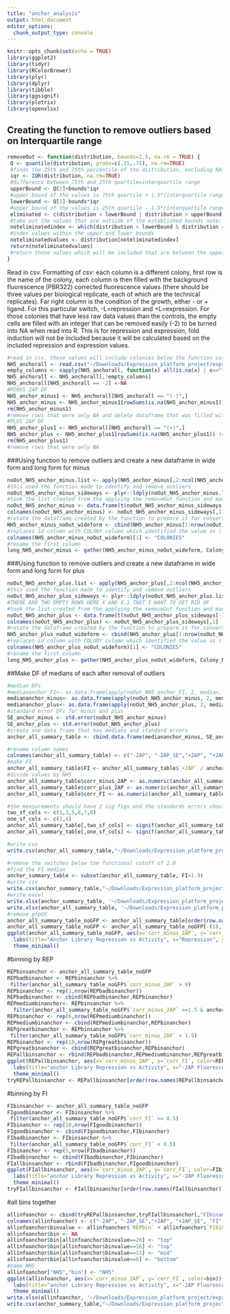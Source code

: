 ```yaml
---
title: "anchor_analysis"
output: html_document
editor_options: 
  chunk_output_type: console
---
```


```r
knitr::opts_chunk$set(echo = TRUE)
library(ggplot2)
library(tidyr)
library(RColorBrewer)
library(plyr)
library(dplyr)
library(tibble)
library(ggsignif)
library(plotrix)
library(openxlsx)
```

## Creating the function to remove outliers based on Interquartile range
```r
removeOut <- function(distribution, bounds=1.5, na.rm = TRUE) {
 Q <- quantile(distribution, probs=c(.25,.75), na.rm=TRUE) 
 #finds the 25th and 75th percentile of the distribution, excluding NAs
 iqr <- IQR(distribution, na.rm=TRUE)
 #difference between 75th and 25th quartile=interquartile range
 upperBound <- Q[2]+bounds*iqr
 #upper bound of the values is 75th quartile + 1.5*(interquartile range) note: that 1.5 can be varied by changing bound
 lowerBound <- Q[1]-bounds*iqr
 #upper bound of the values is 25th quartile - 1.5*(interquartile range)
 eliminated <- c(distribution < lowerBound | distribution > upperBound)
 #take out the values that are outside of the established bounds note: that 1.5 can be varied by changing bound
 noteliminatedindex <- which(distribution > lowerBound & distribution < upperBound)
 #index values within the upper and lower bounds
 noteliminatedvalues <- distribution[noteliminatedindex]
 return(noteliminatedvalues)
 #return those values which will be included that are between the upper and lower bounds 
}
```

Read in csv.
Formatting of csv: each column is a different colony, first row is the name of the colony, each column is then filled with the background fluorescence (PBR322) corrected fluorescence values (there should be three values per biological replicate, each of which are the technical replicates). Far right column is the condition of the growth, either - or + ligand. For this particular switch, -L=repression and +L=expression. For those colonies that have less raw data values than the controls, the empty cells are filled with an integer that can be removed easily (-2) to be turned into NA when read into R. 
This is for repression and expression, fold induction will not be included because it will be calculated based on the included repression and expression values.
```r
#read in csv, these values will include colonies below the function cut off which has been defined here as 2.0
NH5_anchorall <- read.csv("~/Downloads/Expression_platform_project/expression_platform_files/anchor_library_data.csv", header=T)
empty_columns <- sapply(NH5_anchorall, function(x) all(is.na(x) | x==""))
NH5_anchorall <- NH5_anchorall[,!empty_columns]
NH5_anchorall[NH5_anchorall == -2] <-NA
#MINUS 2AP DF
NH5_anchor_minus1 <- NH5_anchorall[NH5_anchorall == "(-)",]
NH5_anchor_minus <- NH5_anchor_minus1[rowSums(is.na(NH5_anchor_minus1)) !=ncol(NH5_anchor_minus1),]
rm(NH5_anchor_minus1)
#remove rows that were only NA and delete dataframe that was filled with NA only columns
#PLUS 2AP DF
NH5_anchor_plus1 <- NH5_anchorall[NH5_anchorall == "(+)",]
NH5_anchor_plus <- NH5_anchor_plus1[rowSums(is.na(NH5_anchor_plus1)) !=ncol(NH5_anchor_plus1),]
rm(NH5_anchor_plus1)
#remove rows that were only NA 
```

###Using function to remove outliers and create a new dataframe in wide form and long form for minus
```r
noOut_NH5_anchor_minus.list <- apply(NH5_anchor_minus[,2:ncol(NH5_anchor_minus)], 2, removeOut, na.rm=TRUE)
#this used the function made to identify and remove outliers 
noOut_NH5_anchor_minus_sideways <- plyr::ldply(noOut_NH5_anchor_minus.list, rbind)
#took the list created from the applying the removeOut function and made it into a dataframe 
noOut_NH5_anchor_minus <- data.frame(t(noOut_NH5_anchor_minus_sideways[-1]))
colnames(noOut_NH5_anchor_minus) <- noOut_NH5_anchor_minus_sideways[,1]
#rotate the dataframe created by the function to prepare it for converting to long form 
NH5_anchor_minus_noOut_wideform <- cbind(NH5_anchor_minus[1:nrow(noOut_NH5_anchor_minus),1], noOut_NH5_anchor_minus[,1:ncol(noOut_NH5_anchor_minus)])
#replaces id column with COLONY column which identified the value as (-) or (+)
colnames(NH5_anchor_minus_noOut_wideform)[1] <- "COLONIES"
#rename the first column 
long_NH5_anchor_minus <- gather(NH5_anchor_minus_noOut_wideform, Colony_Name, Fluorescence, -COLONIES)
```

###Using function to remove outliers and create a new dataframe in wide form and long form for plus
```r

noOut_NH5_anchor_plus.list <- apply(NH5_anchor_plus[,2:ncol(NH5_anchor_plus)], 2, removeOut, na.rm=TRUE)
#this used the function made to identify and remove outliers 
noOut_NH5_anchor_plus_sideways <- plyr::ldply(noOut_NH5_anchor_plus.list, rbind)
#THERE ARE TWO EMPTY ROWS HERE X AND X.1 THAT I WANT TO GET RID OF 
#took the list created from the applying the removeOut function and made it into a dataframe 
noOut_NH5_anchor_plus <- data.frame(t(noOut_NH5_anchor_plus_sideways[-1]))
colnames(noOut_NH5_anchor_plus) <- noOut_NH5_anchor_plus_sideways[,1]
#rotate the dataframe created by the function to prepare it for converting to long form 
NH5_anchor_plus_noOut_wideform <- cbind(NH5_anchor_plus[1:nrow(noOut_NH5_anchor_plus),1], noOut_NH5_anchor_plus[,1:ncol(noOut_NH5_anchor_plus)])
#replaces id column with COLONY column which identified the value as (-) or (+)
colnames(NH5_anchor_plus_noOut_wideform)[1] <- "COLONIES"
#rename the first column 
long_NH5_anchor_plus <- gather(NH5_anchor_plus_noOut_wideform, Colony_Name, Fluorescence, -COLONIES)
```

##Make DF of medians of each after removal of outliers 
```r
#median DFs
#mediananchor_FI<- as.data.frame(apply(noOut_NH5_anchor_FI, 2, median, na.rm=TRUE))
mediananchor_minus<- as.data.frame(apply(noOut_NH5_anchor_minus, 2, median, na.rm=TRUE))
mediananchor_plus<- as.data.frame(apply(noOut_NH5_anchor_plus, 2, median, na.rm=TRUE))
#standard error DFs for minus and plus
SE_anchor_minus <- std.error(noOut_NH5_anchor_minus)
SE_anchor_plus <- std.error(noOut_NH5_anchor_plus)
#create one data frame that has medians and standard errors
anchor_all_summary_table <- cbind.data.frame(mediananchor_minus, SE_anchor_minus, mediananchor_plus, SE_anchor_plus)

#rename column names
colnames(anchor_all_summary_table) <- c("-2AP", "-2AP_SE","+2AP", "+2AP_SE")
#make FI
anchor_all_summary_table$FI <- anchor_all_summary_table$`+2AP` / anchor_all_summary_table$`-2AP`
#divide values by NH5
anchor_all_summary_table$corr_minus_2AP <- as.numeric(anchor_all_summary_table$'-2AP')/anchor_all_summary_table[c("NH5"),c("-2AP")]
anchor_all_summary_table$corr_plus_2AP <- as.numeric(anchor_all_summary_table$'+2AP')/anchor_all_summary_table[c("NH5"),c("+2AP")]
anchor_all_summary_table$corr_FI <- as.numeric(anchor_all_summary_table$FI)/anchor_all_summary_table[c("NH5"),c("FI")]

#the measurements should have 2 sig figs and the standards errors should have 1 sig fig
two_sf_cols <- c(1,3,5,6,7,8)
one_sf_cols <- c(2,4)
anchor_all_summary_table[,two_sf_cols] <- signif(anchor_all_summary_table[,two_sf_cols],2)
anchor_all_summary_table[,one_sf_cols] <- signif(anchor_all_summary_table[,one_sf_cols],1)

#write csv
write.csv(anchor_all_summary_table,"~/Downloads/Expression_platform_project/expression_platform_files/analysis/output_files/anchor/anchor_all_summary_table.csv", row.names = TRUE)

#remove the switches below the functional cutoff of 2.0
#find the FI median
anchor_summary_table <- subset(anchor_all_summary_table, FI>1.9)
#write csv
write.csv(anchor_summary_table,"~/Downloads/Expression_platform_project/expression_platform_files/analysis/output_files/anchor/anchor_summary_table.csv", row.names = TRUE)
#write excel
write.xlsx(anchor_summary_table, '~/Downloads/Expression_platform_project/expression_platform_files/analysis/output_files/anchor/anchor_summary_table.xlsx', rowNames = TRUE)
write.xlsx(anchor_all_summary_table, '~/Downloads/Expression_platform_project/expression_platform_files/analysis/output_files/anchor/anchor_all_summary_table.xlsx', rowNames = TRUE)
#remove gfpUV
anchor_all_summary_table_noGFP <- anchor_all_summary_table[order(row.names(anchor_all_summary_table)),]
anchor_all_summary_table_noGFP <- anchor_all_summary_table_noGFP[-(1),]
ggplot(anchor_all_summary_table_noGFP, aes(x=`corr_minus_2AP`, y=`corr_FI`))+ geom_point(size=2, alpha=1, show.legend = FALSE)+
  labs(title="Anchor Library Repression vs Activity", x="Repression", y="Fold Induction")+
  theme_minimal()
```
#binning by REP
```r
REPbinsanchor <- anchor_all_summary_table_noGFP
REPbadbinanchor <- REPbinsanchor %>% 
 filter(anchor_all_summary_table_noGFP$`corr_minus_2AP` > 9)
REPbinanchor <- rep(1,nrow(REPbadbinanchor))
REPbadbinanchor <- cbind(REPbadbinanchor,REPbinanchor)
REPmediumbinanchor<- REPbinsanchor %>% 
  filter(anchor_all_summary_table_noGFP$`corr_minus_2AP` >=1.5 & anchor_all_summary_table_noGFP$`corr_minus_2AP` <=9)
REPbinanchor <- rep(6,nrow(REPmediumbinanchor))
REPmediumbinanchor <- cbind(REPmediumbinanchor,REPbinanchor)
REPgreatbinanchor <- REPbinsanchor %>% 
 filter(anchor_all_summary_table_noGFP$`corr_minus_2AP` < 1.5)
REPbinanchor <- rep(10,nrow(REPgreatbinanchor))
REPgreatbinanchor <- cbind(REPgreatbinanchor,REPbinanchor)
REPallbinsanchor <- rbind(REPbadbinanchor,REPmediumbinanchor,REPgreatbinanchor)
ggplot(REPallbinsanchor, aes(x=`corr_minus_2AP`, y=`corr_FI`, color=REPbinanchor))+ geom_point(size=2, alpha=1, show.legend = FALSE)+
  labs(title="anchor Library Repression vs Activity", x="-2AP Fluorescence", y="Fold Induction")+
  theme_minimal()
tryREPallbinsanchor <- REPallbinsanchor[order(row.names(REPallbinsanchor)),]
```

#binning by FI
```r
FIbinsanchor <- anchor_all_summary_table_noGFP
FIgoodbinanchor <- FIbinsanchor %>% 
 filter(anchor_all_summary_table_noGFP$`corr_FI` >= 0.5)
FIbinanchor <- rep(10,nrow(FIgoodbinanchor))
FIgoodbinanchor <- cbind(FIgoodbinanchor,FIbinanchor)
FIbadbinanchor <- FIbinsanchor %>% 
 filter(anchor_all_summary_table_noGFP$`corr_FI` < 0.5)
FIbinanchor <- rep(5,nrow(FIbadbinanchor))
FIbadbinanchor <- cbind(FIbadbinanchor,FIbinanchor)
FIallbinsanchor <- rbind(FIbadbinanchor,FIgoodbinanchor)
ggplot(FIallbinsanchor, aes(x=`corr_minus_2AP`, y=`corr_FI`, color=FIbinanchor))+ geom_point(size=2, alpha=1, show.legend = FALSE)+
  labs(title="anchor Library Repression vs Activity", x="-2AP Fluorescence", y="Fold Induction")+
  theme_minimal()
tryFIallbinsanchor <- FIallbinsanchor[order(row.names(FIallbinsanchor)),]
```
#all bins together
```r
allinfoanchor <- cbind(tryREPallbinsanchor,tryFIallbinsanchor[,"FIbinanchor"])
colnames(allinfoanchor) <- c("-2AP", "-2AP_SE","+2AP", "+2AP_SE", "FI", "corr_minus_2AP", "corr_plus_2AP", "corr_FI", "REPbin", "FIbin")
allinfoanchor$binvalue <- allinfoanchor$`REPbin` + allinfoanchor$`FIbin`
allinfoanchor$bin <- NA
allinfoanchor$bin[allinfoanchor$binvalue==20] <- "top"
allinfoanchor$bin[allinfoanchor$binvalue==16] <- "top"
allinfoanchor$bin[allinfoanchor$binvalue==11] <- "mid"
allinfoanchor$bin[allinfoanchor$binvalue==6] <- "bottom"
#name NH5
allinfoanchor["NH5","bin"] <- "NH5"
ggplot(allinfoanchor, aes(x=`corr_minus_2AP`, y=`corr_FI`, color=bin))+ geom_point(size=2, alpha=1, show.legend = FALSE)+
  labs(title="anchor Library Repression vs Activity", x="-2AP Fluorescence", y="Fold Induction")+
  theme_minimal()
write.xlsx(allinfoanchor, '~/Downloads/Expression_platform_project/expression_platform_files/analysis/output_files/anchor/anchor_binning.xlsx', rowNames = TRUE)
write.csv(anchor_summary_table,"~/Downloads/Expression_platform_project/expression_platform_files/analysis/output_files/anchor/anchor_binning.csv", row.names = TRUE)
```